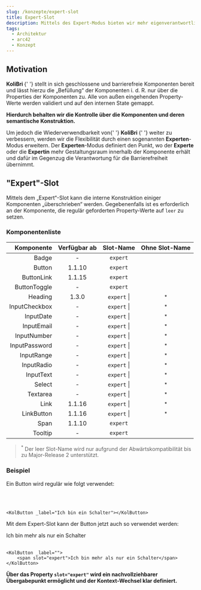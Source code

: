 ```yaml
---
slug: /konzepte/expert-slot
title: Expert-Slot
description: Mittels des Expert-Modus bieten wir mehr eigenverantwortliche Freiheiten an.
tags:
  - Architektur
  - arc42
  - Konzept
---
```



## Motivation

<p>
	<strong>
		<kol-abbr _tooltip-align="right" _title="Komponenten-Bibliothek für die Barrierefreiheit">
			KoliBri
		</kol-abbr>
	</strong>{' '}
	stellt in sich geschlossene und barrierefreie Komponenten bereit und lässt hierzu die „Befüllung“ der Komponenten i. d. R. nur über die Properties der
	Komponenten zu. Alle von außen eingehenden Property-Werte werden validiert und auf den internen State gemappt.
</p>
<p>
	<kol-indented-text>
		<strong>Hierdurch behalten wir die Kontrolle über die Komponenten und deren semantische Konstruktion.</strong>
	</kol-indented-text>
</p>
<p>
	Um jedoch die Wiederverwendbarkeit von{' '}
	<strong>
		<kol-abbr _tooltip-align="right" _title="Komponenten-Bibliothek für die Barrierefreiheit">
			KoliBri
		</kol-abbr>
	</strong>{' '}
	weiter zu verbessern, werden wir die Flexibilität durch einen sogenannten <strong>Experten</strong>-Modus erweitern. Der <strong>Experten</strong>-Modus
	definiert den Punkt, wo der <strong>Experte</strong> oder die <strong>Expertin</strong> mehr Gestaltungsraum innerhalb der Komponente erhält und dafür im
	Gegenzug die Verantwortung für die Barrierefreiheit übernimmt.
</p>

## "Expert"-Slot

<p>
	Mittels dem „Expert“-Slot kann die interne Konstruktion einiger Komponenten „überschrieben“ werden. Gegebenenfalls ist es erforderlich an der Komponente, die
	regulär geforderten Property-Werte auf <code>leer</code> zu setzen.
</p>

### Komponentenliste

|    Komponente | Verfügbar ab |              Slot-Name               | Ohne Slot-Name |
| ------------: | :----------: | :----------------------------------: | :------------: |
|         Badge |      -       |         <code>expert</code>          |
|        Button |    1.1.10    |         <code>expert</code>          |
|    ButtonLink |    1.1.15    |         <code>expert</code>          |
|  ButtonToggle |      -       |         <code>expert</code>          |
|       Heading |    1.3.0     | <code>expert</code> \| <code></code> | <sup>\*</sup>  |
| InputCheckbox |      -       | <code>expert</code> \| <code></code> | <sup>\*</sup>  |
|     InputDate |      -       | <code>expert</code> \| <code></code> | <sup>\*</sup>  |
|    InputEmail |      -       | <code>expert</code> \| <code></code> | <sup>\*</sup>  |
|   InputNumber |      -       | <code>expert</code> \| <code></code> | <sup>\*</sup>  |
| InputPassword |      -       | <code>expert</code> \| <code></code> | <sup>\*</sup>  |
|    InputRange |      -       | <code>expert</code> \| <code></code> | <sup>\*</sup>  |
|    InputRadio |      -       | <code>expert</code> \| <code></code> | <sup>\*</sup>  |
|     InputText |      -       | <code>expert</code> \| <code></code> | <sup>\*</sup>  |
|        Select |      -       | <code>expert</code> \| <code></code> | <sup>\*</sup>  |
|      Textarea |      -       | <code>expert</code> \| <code></code> | <sup>\*</sup>  |
|          Link |    1.1.16    | <code>expert</code> \| <code></code> | <sup>\*</sup>  |
|    LinkButton |    1.1.16    | <code>expert</code> \| <code></code> | <sup>\*</sup>  |
|          Span |    1.1.10    |         <code>expert</code>          |
|       Tooltip |      -       |         <code>expert</code>          |

> <sup>*</sup> Der leer Slot-Name wird nur aufgrund der Abwärtskompatibilität bis zu Major-Release 2 unterstützt.

### Beispiel

<p>Ein Button wird regulär wie folgt verwendet:</p>

<KolButton _label="Ich bin ein Schalter"></KolButton>
<br />
<br />

```tsx
<KolButton _label="Ich bin ein Schalter"></KolButton>
```

<p>Mit dem Expert-Slot kann der Button jetzt auch so verwendet werden:</p>

<KolButton _label="">
	<span slot="expert">Ich bin mehr als nur ein Schalter</span>
</KolButton>
<br />
<br />

```tsx
<KolButton _label="">
	<span slot="expert">Ich bin mehr als nur ein Schalter</span>
</KolButton>
```

<p>
	<kol-alert _type="info">
		<strong>
			Über das Property <code>slot="expert"</code> wird ein nachvollziehbarer Übergabepunkt ermöglicht und der Kontext-Wechsel klar definiert.
		</strong>
	</kol-alert>
</p>

